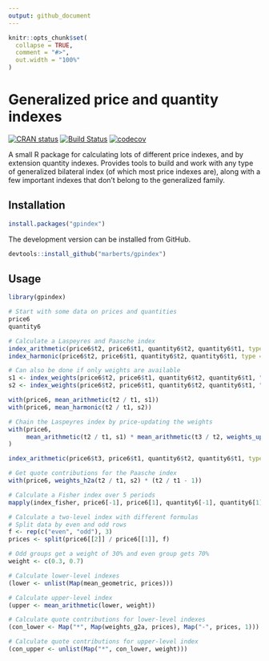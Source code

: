 ```yaml
---
output: github_document
---
```


<!-- README.md is generated from README.Rmd. Please edit that file. -->

```r
knitr::opts_chunk$set(
  collapse = TRUE,
  comment = "#>",
  out.width = "100%"
)
```

# Generalized price and quantity indexes

<!-- Badges -->
[![CRAN status](https://www.r-pkg.org/badges/version/gpindex)](https://cran.r-project.org/package=gpindex)
[![Build Status](https://travis-ci.org/marberts/gpindex.svg?branch=ffs)](https://travis-ci.org/marberts/gpindex)
[![codecov](https://codecov.io/gh/marberts/gpindex/branch/ffs/graph/badge.svg)](https://codecov.io/gh/marberts/gpindex)

A small R package for calculating lots of different price indexes, and by extension quantity indexes. Provides tools to build and work with any type of generalized bilateral index (of which most price indexes are), along with a few important indexes that don't belong to the generalized family. 

## Installation

```r
install.packages("gpindex")
```

The development version can be installed from GitHub.

```r
devtools::install_github("marberts/gpindex")
```

## Usage

```r
library(gpindex)

# Start with some data on prices and quantities
price6
quantity6

# Calculate a Laspeyres and Paasche index
index_arithmetic(price6$t2, price6$t1, quantity6$t2, quantity6$t1, type = "Laspeyres")
index_harmonic(price6$t2, price6$t1, quantity6$t2, quantity6$t1, type = "Paasche")

# Can also be done if only weights are available
s1 <- index_weights(price6$t2, price6$t1, quantity6$t2, quantity6$t1, "Laspeyres")
s2 <- index_weights(price6$t2, price6$t1, quantity6$t2, quantity6$t1, "Paasche")

with(price6, mean_arithmetic(t2 / t1, s1))
with(price6, mean_harmonic(t2 / t1, s2))

# Chain the Laspeyres index by price-updating the weights
with(price6, 
     mean_arithmetic(t2 / t1, s1) * mean_arithmetic(t3 / t2, weights_update(t2 / t1, s1))
)

index_arithmetic(price6$t3, price6$t1, quantity6$t2, quantity6$t1, type = "Laspeyres")

# Get quote contributions for the Paasche index
with(price6, weights_h2a(t2 / t1, s2) * (t2 / t1 - 1))

# Calculate a Fisher index over 5 periods
mapply(index_fisher, price6[-1], price6[1], quantity6[-1], quantity6[1])

# Calculate a two-level index with different formulas
# Split data by even and odd rows
f <- rep(c("even", "odd"), 3)
prices <- split(price6[[2]] / price6[[1]], f)

# Odd groups get a weight of 30% and even group gets 70%
weight <- c(0.3, 0.7)

# Calculate lower-level indexes
(lower <- unlist(Map(mean_geometric, prices)))

# Calculate upper-level index
(upper <- mean_arithmetic(lower, weight))

# Calculate quote contributions for lower-level indexes
(con_lower <- Map("*", Map(weights_g2a, prices), Map("-", prices, 1)))

# Calculate quote contributions for upper-level index
(con_upper <- unlist(Map("*", con_lower, weight)))
```